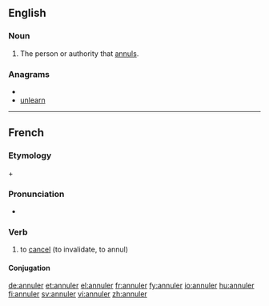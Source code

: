 ==English==

===Noun===
{{en-noun}}

# The person or authority that [[annul]]s.

===Anagrams===
* {{alphagram|aelnnru}}
* [[unlearn#English|unlearn]]

----

==French==

===Etymology===
{{etyl|la|fr}} {{term|ad|lang=la}} + {{term|nullus|lang=la||to nothing}}

===Pronunciation===
* {{audio|Fr-annuler.ogg|Audio}}

===Verb===
{{fr-verb}}

# to [[cancel]] (to invalidate, to annul)

====Conjugation====
{{fr-conj-er|annul|avoir}}

[[de:annuler]]
[[et:annuler]]
[[el:annuler]]
[[fr:annuler]]
[[fy:annuler]]
[[io:annuler]]
[[hu:annuler]]
[[fi:annuler]]
[[sv:annuler]]
[[vi:annuler]]
[[zh:annuler]]